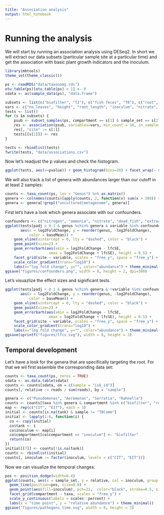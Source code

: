 ```yaml
---
title: "Association analysis"
output: html_notebook
---
```


# Running the analysis

We will start by running an association analysis using DESeq2. In short we will extract our data subsets (particular sample site
at a particular time) and get the association with basic plant growth indicators and the inoculum.

```r
library(mbtools)
theme_set(theme_classic())

ps <- readRDS("data/taxonomy.rds")
otu_table(ps)[otu_table(ps) < 1] <- 0
sdata <- as(sample_data(ps), "data.frame")
```


```r
subsets <- list(c("biofilter", "T2"), c("fish feces", "T0"), c("root", "T2"))
vars <- c("no_leaves", "height", "root_length", "inoculum", "nitrate", "ammonia", "extraction_kit", "dead_fish")
tests <- list()
for (s in subsets) {
    psub <- subset_samples(ps, compartment == s[1] & sample_set == s[2])
    res <- association(psub, variables=vars, min_count = 10, in_samples=0.1)
    res[, "site" := s[1]]
    tests[[s[1]]] <- res
}

tests <- rbindlist(tests)
fwrite(tests, "data/associations.csv")
```

Now let's readjust the p values and check the histogram.

```r
ggplot(tests, aes(x=pvalue)) + geom_histogram(bins=20) + facet_wrap(~ site)
```

We will also track a list of genera with abundances larger than our cutoff in at least 2 samples:

```r
counts <- taxa_count(ps, lev = "Genus") %>% as.matrix()
genera <- colnames(counts)[apply(counts, 2, function(x) sum(x > 300)) > 1]
genera <- genera[!grepl("uncultured|metagenome", genera)]
```

First let's have a look which genera associate with our confounders.

```r
confounders <- c("nitrogen", "ammonia", "nitrate", "dead_fish", "extraction_kit")
ggplot(tests[padj < 0.1 & genus %chin% genera & variable %in% confounders],
       aes(x = log2FoldChange, y = reorder(genus, -log2FoldChange),
           color = baseMean)) +
    geom_vline(xintercept = 0, lty = "dashed", color = "black") +
    geom_point(size=2) +
    geom_errorbarh(aes(xmin = log2FoldChange - lfcSE,
                    xmax = log2FoldChange + lfcSE), height = 0.5) +
    facet_grid(site ~ variable, scales = "free_y", space = "free_y") + 
    scale_color_gradient(trans="log10") +
    labs(x="log fold change", y="", color="abundance") + theme_minimal()
ggsave("figures/confounders.png", width = 8, height = 2, dpi=300)
```

Let's visuazlize the effect sizes and significant tests.

```r
ggplot(tests[padj < 0.1 & genus %chin% genera & !variable %in% confounders],
       aes(x = log2FoldChange, y = reorder(genus, -log2FoldChange),
           color = baseMean)) +
    geom_vline(xintercept = 0, lty = "dashed", color = "black") +
    geom_point(size=2) +
    geom_errorbarh(aes(xmin = log2FoldChange - lfcSE,
                    xmax = log2FoldChange + lfcSE), height = 0.5) +
    facet_grid(site ~ variable, scales = "free_y", space = "free_y") + 
    scale_color_gradient(trans="log10") +
    labs(x="log fold change", y="", color="abundance") + theme_minimal()
ggsave(sprintf("figures/lfcs.svg"), width = 8, height = 3)
```


## Temporal development

Let's have a look for the genera that are specifically targeting the root. 
For that we wil first assemble the corresponding data set:

```r
counts <- taxa_count(ps, zeros = TRUE)
sdata <- as.data.table(sdata)
counts <- counts[sdata, on = c(sample = "isb_id")]
counts[, relative := reads / sum(reads), by = "sample"]

genera <- c("Pseudomonas", "Aeromonas", "Serratia", "Rahnella")
counts <- counts[taxa %in% genera & compartment %in% c("biofilter", "root", "inoculum", "rock wool cubes")]
map <- rep(c("CIT", "EIT"), each = 3)
initial <- counts[is.na(tank) & sample != "T0Comm"]
initial <- lapply(1:6, function(i) {
  co <- copy(initial) 
  co$tank <- i
  co$inoculum <- map[i]
  co$compartment[co$compartment == "inoculum"] <- "biofilter"
  return(co)
})
initial[[7]] <- counts[!is.na(tank)]
counts <- rbindlist(initial)
counts[, inoculum := factor(inoculum, levels = c("CIT", "EIT"))]


```

Now we can visualize the temporal changes:

```r
pos <- position_dodge(width=0.4)
ggplot(counts, aes(x = sample_set, y = relative, col = inoculum, group = interaction(tank, inoculum))) +
  geom_line(position=pos, size=0.8) +
  geom_point(aes(fill=inoculum), pch=21,  color="black", stroke=0.5, size=2.5, position=pos) +
  facet_grid(compartment ~ taxa, scales = "free_y") +
  scale_y_continuous(labels = scales::percent) +
  labs(x = "time point", y = "relative abundance") + theme_minimal()
ggsave("figures/pathogens_time.svg", width = 8, height = 3)
```

